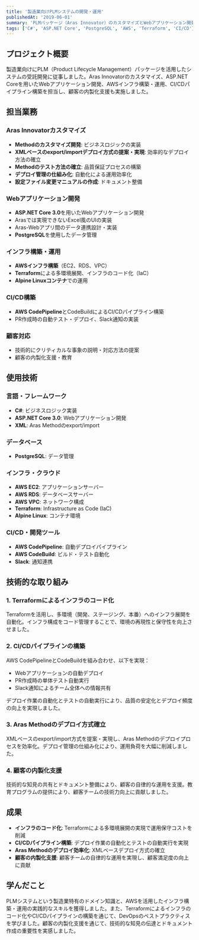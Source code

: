 ```yaml
---
title: '製造業向けPLMシステムの開発・運用'
publishedAt: '2019-06-01'
summary: 'PLMパッケージ（Aras Innovator）のカスタマイズとWebアプリケーション開発、AWSインフラ構築・運用を担当'
tags: ['C#', 'ASP.NET Core', 'PostgreSQL', 'AWS', 'Terraform', 'CI/CD']
---
```


## プロジェクト概要

製造業向けにPLM（Product Lifecycle Management）パッケージを活用したシステムの受託開発に従事しました。Aras Innovatorのカスタマイズ、ASP.NET Coreを用いたWebアプリケーション開発、AWSインフラ構築・運用、CI/CDパイプライン構築を担当し、顧客の内製化支援も実施しました。

## 担当業務

### Aras Innovatorカスタマイズ

- **Methodのカスタマイズ開発**: ビジネスロジックの実装
- **XMLベースのexport/importデプロイ方式の提案・実現**: 効率的なデプロイ方法の確立
- **Methodのテスト方法の確立**: 品質保証プロセスの構築
- **デプロイ管理の仕組み化**: 自動化による運用効率化
- **設定ファイル変更マニュアルの作成**: ドキュメント整備

### Webアプリケーション開発

- **ASP.NET Core 3.0**を用いたWebアプリケーション開発
- Arasでは実現できないExcel風のUIの実装
- Aras-Webアプリ間のデータ連携設計・実装
- **PostgreSQL**を使用したデータ管理

### インフラ構築・運用

- **AWSインフラ構築**（EC2、RDS、VPC）
- **Terraform**による多環境展開、インフラのコード化（IaC）
- **Alpine Linuxコンテナ**での運用

### CI/CD構築

- **AWS CodePipeline**とCodeBuildによるCI/CDパイプライン構築
- PR作成時の自動テスト・デプロイ、Slack通知の実装

### 顧客対応

- 技術的にクリティカルな事象の説明・対応方法の提案
- 顧客の内製化支援・教育

## 使用技術

### 言語・フレームワーク

- **C#**: ビジネスロジック実装
- **ASP.NET Core 3.0**: Webアプリケーション開発
- **XML**: Aras Methodのexport/import

### データベース

- **PostgreSQL**: データ管理

### インフラ・クラウド

- **AWS EC2**: アプリケーションサーバー
- **AWS RDS**: データベースサーバー
- **AWS VPC**: ネットワーク構成
- **Terraform**: Infrastructure as Code (IaC)
- **Alpine Linux**: コンテナ環境

### CI/CD・開発ツール

- **AWS CodePipeline**: 自動デプロイパイプライン
- **AWS CodeBuild**: ビルド・テスト自動化
- **Slack**: 通知連携

## 技術的な取り組み

### 1. Terraformによるインフラのコード化

Terraformを活用し、多環境（開発、ステージング、本番）へのインフラ展開を自動化。インフラ構成をコード管理することで、環境の再現性と保守性を向上させました。

### 2. CI/CDパイプラインの構築

AWS CodePipelineとCodeBuildを組み合わせ、以下を実現：

- Webアプリケーションの自動デプロイ
- PR作成時の単体テスト自動実行
- Slack通知によるチーム全体への情報共有

デプロイ作業の自動化とテストの自動実行により、品質の安定化とデプロイ頻度の向上を実現しました。

### 3. Aras Methodのデプロイ方式確立

XMLベースのexport/import方式を提案・実現し、Aras Methodのデプロイプロセスを効率化。デプロイ管理の仕組み化により、運用負荷を大幅に削減しました。

### 4. 顧客の内製化支援

技術的な知見の共有とドキュメント整備により、顧客の自律的な運用を支援。教育プログラムの提供により、顧客チームの技術力向上に貢献しました。

## 成果

- **インフラのコード化**: Terraformによる多環境展開の実現で運用保守コストを削減
- **CI/CDパイプライン構築**: デプロイ作業の自動化とテストの自動実行を実現
- **Aras Methodのデプロイ効率化**: XMLベースデプロイ方式の確立
- **顧客の内製化支援**: 顧客チームの自律的な運用を実現し、顧客満足度の向上に貢献

## 学んだこと

PLMシステムという製造業特有のドメイン知識と、AWSを活用したインフラ構築・運用の実践的なスキルを獲得しました。また、Terraformによるインフラのコード化やCI/CDパイプラインの構築を通じて、DevOpsのベストプラクティスを学びました。顧客の内製化支援を通じて、技術的な知見の伝達とドキュメント作成の重要性を実感しました。
